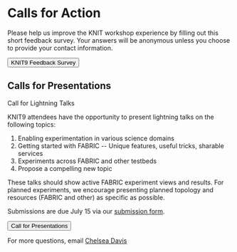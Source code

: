
# Calls for Action  

Please help us improve the KNIT workshop experience by filling out this short feedback survey. Your answers will be anonymous unless you choose to provide your contact information.

<div class="button-container">
<Button linkto="http://bit.ly/KNIT9_Feedback">KNIT9 Feedback Survey</Button>
</div>


## Calls for Presentations
Call for Lightning Talks

KNIT9 attendees have the opportunity to present lightning talks on the following topics:

1.  Enabling experimentation in various science domains
2.  Getting started with FABRIC -- Unique features, useful tricks, sharable services
3.  Experiments across FABRIC and other testbeds
4.  Propose a compelling new topic

These talks should show active FABRIC experiment views and results. For planned experiments, we encourage presenting planned topology and resources (FABRIC and other) as specific as possible.

Submissions are due July 15 via our [submission form](https://docs.google.com/forms/d/1x-JXFHXTNgN6-wkqcoBcnFNAvkPdRSCIrX_poPTXazw/viewform?edit_requested=true).

<div class="button-container">
<Button linkto="https://docs.google.com/forms/d/1x-JXFHXTNgN6-wkqcoBcnFNAvkPdRSCIrX_poPTXazw/viewform?edit_requested=true">Call for Presentations</Button>
</div>

For more questions, email [Chelsea Davis](mailto:cdavis@renci.org)
